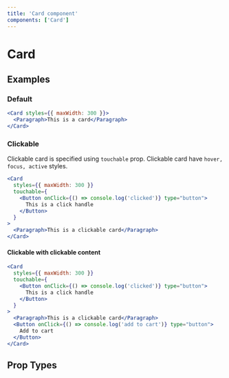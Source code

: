```yaml
---
title: 'Card component'
components: ['Card']
---
```


# Card

## Examples

### Default

```jsx live=true
<Card styles={{ maxWidth: 300 }}>
  <Paragraph>This is a card</Paragraph>
</Card>
```

### Clickable

Clickable card is specified using `touchable` prop. Clickable card have `hover, focus, active` styles.

```jsx live=true
<Card
  styles={{ maxWidth: 300 }}
  touchable={
    <Button onClick={() => console.log('clicked')} type="button">
      This is a click handle
    </Button>
  }
>
  <Paragraph>This is a clickable card</Paragraph>
</Card>
```

#### Clickable with clickable content

```jsx live=true
<Card
  styles={{ maxWidth: 300 }}
  touchable={
    <Button onClick={() => console.log('clicked')} type="button">
      This is a click handle
    </Button>
  }
>
  <Paragraph>This is a clickable card</Paragraph>
  <Button onClick={() => console.log('add to cart')} type="button">
    Add to cart
  </Button>
</Card>
```

## Prop Types

<PropTypes component="Card" />
